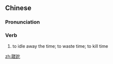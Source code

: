 ==Chinese==
{{zh-forms}}

===Pronunciation===
{{zh-pron
|m=cuōtuó
|c=co1 to4
|cat=v
}}

===Verb===
{{zh-verb}}

# to idle away the time; to waste time; to kill time

[[zh:蹉跎]]